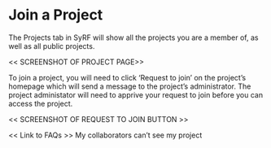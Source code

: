 # Join a Project {#join}

The Projects tab in SyRF will show all the projects you are a member of, as well as all public projects. 

<< SCREENSHOT OF PROJECT PAGE>>

To join a project, you will need to click ‘Request to join’ on the project’s homepage which will send a message to the project's administrator. The project administator will need to apprive your request to join before you can access the project.

<< SCREENSHOT OF REQUEST TO JOIN BUTTON >>

<< Link to FAQs >>
My collaborators can’t see my project